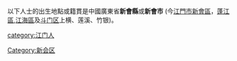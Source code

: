 {{Catnav|頁面分類|各種主題的頁面分類|依中国各省来作的分类|各地中国人|广东人|江門人}}

以下人士的出生地點或籍貫是中國廣東省'''新會縣'''或'''新會市''' (今[[江門市|江門市]][[新會區|新會區]]，[[蓬江區|蓬江區]],[[江海區|江海區]]及[[斗门区|斗门区]]上横、莲溪、竹银)。


[[category:江门人|category:江门人]]
[[Category:新会区|Category:新会区]]